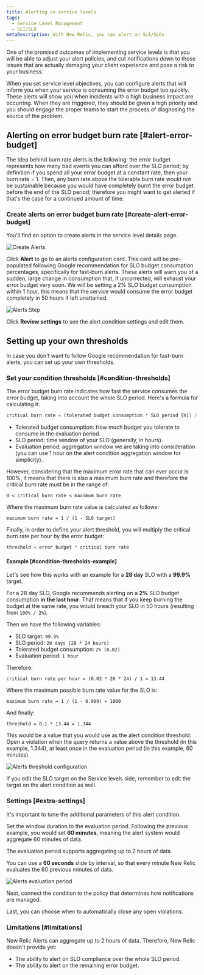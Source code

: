 ```yaml
---
title: Alerting on service levels
tags:
  - Service Level Management
  - SLI/SLO
metaDescription: With New Relic, you can alert on SLI/SLOs.
---
```






One of the promised outcomes of implementing service levels is that you will be able to adjust your alert policies, and cut notifications down to those issues that are actually damaging your client experience and pose a risk to your business.

When you set service level objectives, you can configure alerts that will inform you when your service is consuming the error budget too quickly. These alerts will show you when incidents with a high business impact are occurring. When they are triggered, they should be given a high priority and you should engage the proper teams to start the process of diagnosing the source of the problem.

## Alerting on error budget burn rate [#alert-error-budget]

The idea behind burn rate alerts is the following: the error budget represents how many bad events you can afford over the SLO period; by definition if you spend all your error budget at a constant rate, then your burn rate = 1. Then, any burn rate above the tolerable burn rate would not be sustainable because you would have completely burnt the error budget before the end of the SLO period; therefore you might want to get alerted if that's the case for a continued amount of time. 

### Create alerts on error budget burn rate [#create-alert-error-budget]

You'll find an option to create alerts in the service level details page.

<img
  title="Alerts CTA.png"
  alt="Create Alerts"
  src={slmCreateAlertsButton}
/>

Click **Alert** to go to an alerts configuration card. This card will be pre-populated following Google recommendation for SLO budget consumption percentages, specifically for fast-burn alerts. These alerts will warn you of a sudden, large change in consumption that, if uncorrected, will exhaust your error budget very soon. We will be setting a 2% SLO budget consumption within 1 hour, this means that the service would consume the error budget completely in 50 hours if left unattained. 

<img
  title="Alerts Step.png"
  alt="Alerts Step"
  src={slmSloAlertConditionSetUpCard}
/>

Click **Review settings** to see the alert condition settings and edit them.

## Setting up your own thresholds

In case you don't want to follow Google recommendation for fast-burn alerts, you can set up your own thresholds.

### Set your condition thresholds [#condition-thresholds]

The error budget burn rate indicates how fast the service consumes the error budget, taking into account the whole SLO period. Here's a formula for calculating it:

```sql
critical burn rate = (tolerated budget consumption * SLO period [h]) / (evaluation period [h])
```

* Tolerated budget consumption: How much budget you tolerate to consume in the evaluation period. 
* SLO period: time window of your SLO (generally, in hours).
* Evaluation period: aggregation window we are taking into consideration (you can use 1 hour on the alert condition aggregation window for simplicity).

However, considering that the maximum error rate that can ever occur is 100%, it means that there is also a maximum burn rate and therefore the critical burn rate must be in the range of:
```
0 < critical burn rate < maximum burn rate
```

Where the maximum burn rate value is calculated as follows:
```
maximum burn rate = 1 / (1 - SLO target)
```

Finally, in order to define your alert threshold, you will multiply the critical burn rate per hour by the error budget:

```sql
threshold = error budget * critical burn rate 
```

#### Example [#condition-thresholds-example]

Let's see how this works with an example for a **28 day** SLO with a **99.9%** target.

For a 28 day SLO, Google recommends alerting on a **2%** SLO budget consumption **in the last hour**. That means that if you keep burning the budget at the same rate, you would breach your SLO in 50 hours (resulting from `100% / 2%`).

Then we have the following variables:
* SLO target: `99.9%`
* SLO period: `28 days (28 * 24 hours)`
* Tolerated budget consumption: `2% (0.02)`
* Evaluation period: `1 hour`

Therefore:
```
critical burn rate per hour = (0.02 * 28 * 24) / 1 = 13.44
```

Where the maximum possible burn rate value for the SLO is:
```
maximum burn rate = 1 / (1 - 0.999) = 1000
```

And finally:
```
threshold = 0.1 * 13.44 = 1.344
```

This would be a value that you would use as the alert condition threshold: Open a violation when the query returns a value above the threshold (in this example, 1.344), at least once in the evaluation period (in this example, 60 minutes).

<img
  title="Alerts threshold.png"
  alt="Alerts threshold configuration"
  src={alertsConditionThresholdsSlm}
/>

<Callout variant="important">
If you edit the SLO target on the Service levels side, remember to edit the target on the alert condition as well.
</Callout>

### Settings [#extra-settings]

It's important to tune the additional parameters of this alert condition. 

Set the window duration to the evaluation period. Following the previous example, you would set **60 minutes**, meaning the alert system would aggregate 60 minutes of data.

<Callout variant="important">
The evaluation period supports aggregating up to 2 hours of data.
</Callout>

You can use a **60 seconds** slide by interval, so that every minute New Relic evaluates the 60 previous minutes of data.

<img
  title="Alerts period.png"
  alt="Alerts evaluation period"
  src={alertsAdvancedSignalSettingsSlm}
/>

Next, connect the condition to the policy that determines how notifications are managed. 

Last, you can choose when to automatically close any open violations.

### Limitations [#limitations]

New Relic Alerts can aggregate up to 2 hours of data. Therefore, New Relic doesn't provide yet:
* The ability to alert on SLO compliance over the whole SLO period.
* The ability to alert on the remaining error budget.
